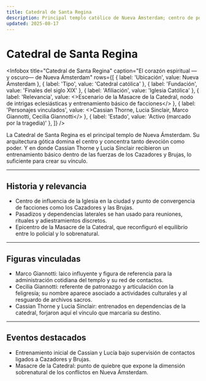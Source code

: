 ```yaml
---
title: Catedral de Santa Regina
description: Principal templo católico de Nueva Ámsterdam; centro de poder eclesiástico, conspiraciones y escenario de la masacre homónima.
updated: 2025-08-17
---
```



# Catedral de Santa Regina

<Infobox
  title="Catedral de Santa Regina"
  caption="El corazón espiritual —y oscuro— de Nueva Ámsterdam"
  rows={[
    { label: 'Ubicación', value: <Link to="/CrSaSo/lugares/Nueva%20Ámsterdam">Nueva Ámsterdam</Link> },
    { label: 'Tipo', value: 'Catedral católica' },
    { label: 'Fundación', value: 'Finales del siglo XIX' },
    { label: 'Afiliación', value: 'Iglesia Católica' },
    { label: 'Relevancia', value: <>Escenario de la <Link to="/CrSaSo/eventos/Masacre%20de%20la%20Catedral%20de%20Santa%20Regina">Masacre de la Catedral</Link>, nodo de intrigas eclesiásticas y entrenamiento básico de facciones</> },
    { label: 'Personajes vinculados', value: <><Link to="/CrSaSo/personajes/Cassian%20Thorne">Cassian Thorne</Link>, <Link to="/CrSaSo/personajes/Lucia%20Sinclair">Lucia Sinclair</Link>, <Link to="/CrSaSo/personajes/Marco%20Giannotti">Marco Giannotti</Link>, <Link to="/CrSaSo/personajes/Cecilia%20Giannotti">Cecilia Giannotti</Link></> },
    { label: 'Estado', value: 'Activo (marcado por la tragedia)' },
  ]}
/>

La Catedral de Santa Regina es el principal templo de <Link to="/CrSaSo/lugares/Nueva%20Ámsterdam">Nueva Ámsterdam</Link>. Su arquitectura gótica domina el centro y concentra tanto devoción como poder. 
Y en donde <Link to="/CrSaSo/personajes/Cassian%20Thorne">Cassian Thorne</Link> y <Link to="/CrSaSo/personajes/Lucia%20Sinclair">Lucia Sinclair</Link> recibieron un entrenamiento básico dentro de las fuerzas de los <Link to="/CrSaSo/familias/Cazadores">Cazadores</Link> y <Link to="/CrSaSo/familias/Brujas">Brujas</Link>, lo suficiente para crear su vínculo.

---

## Historia y relevancia

- Centro de influencia de la Iglesia en la ciudad y punto de convergencia de facciones como los <Link to="/CrSaSo/familias/Cazadores">Cazadores</Link> y las <Link to="/CrSaSo/familias/Brujas">Brujas</Link>.  
- Pasadizos y dependencias laterales se han usado para reuniones, rituales y adiestramientos discretos.  
- Epicentro de la <Link to="/CrSaSo/eventos/Masacre%20de%20la%20Catedral%20de%20Santa%20Regina">Masacre de la Catedral</Link>, que reconfiguró el equilibrio entre lo policial y lo sobrenatural.

---

## Figuras vinculadas

- <Link to="/CrSaSo/personajes/Marco%20Giannotti">Marco Giannotti</Link>: laico influyente y figura de referencia para la administración cotidiana del templo y su red de contactos.  
- <Link to="/CrSaSo/personajes/Cecilia%20Giannotti">Cecilia Giannotti</Link>: referente de patronazgo y articulación con la feligresía; su nombre aparece asociado a actividades culturales y al resguardo de archivos sacros.  
- <Link to="/CrSaSo/personajes/Cassian%20Thorne">Cassian Thorne</Link> y <Link to="/CrSaSo/personajes/Lucia%20Sinclair">Lucia Sinclair</Link>: entrenados en dependencias de la catedral, forjaron aquí el vínculo que marcaría su destino.

---

## Eventos destacados

- Entrenamiento inicial de Cassian y Lucía bajo supervisión de contactos ligados a Cazadores y Brujas.  
- Masacre de la Catedral: punto de quiebre que expone la dimensión sobrenatural de los conflictos en Nueva Ámsterdam.
